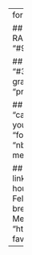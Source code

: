---
format: html
template: template.html

## REQUIRED
title: "Nicole Brewer"
subtitle: "Grad RA & RSE"
text-color: "#024877"
button-color: "#96e0f7"

## BACKGROUND OPTIONS
primary-color: "#3498db"
secondary-color: "#1abc9c"
linear-gradient: "to bottom right"
# background-image: "profile.jpg"

## SOCIAL ICONS
linkedin: "nicole-brewer"
twitter: "catch_me_coding"
github: "nicole-brewer"
youtube: "nicole-brewer"
mastodon:
  server: "fosstodon.org"
  user: "catch_me_coding"
email: "nbrewer&#64;asu.edu"
# bluesky: 
# tiktok:
# discord:
# medium:
# apple-music:
# spotify:

## BUTTONS
socials:
  - text: "Personal Website"
    link: "https://nicole-brewer.com"
    favicon: "fa fa-house"
  - text: "Better Scientific Software Fellowship"
    link: "https://bssw.io/fellows/nicole-brewer"
    favicon: "fa fa-laptop-code"
  - text: "Buy Me a Coffee"
    link: "https://www.buymeacoffee.com/catch_me_coding"
    favicon: "fa-solid fa-mug-hot"
---